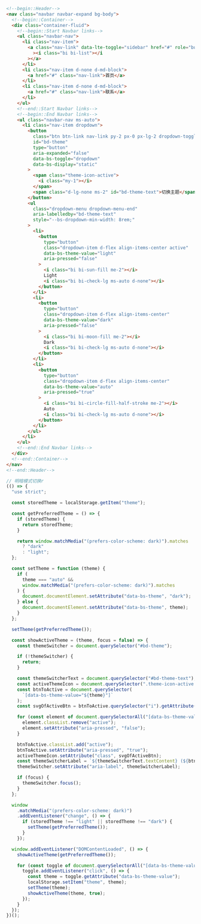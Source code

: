 ```html
<!--begin::Header-->
<nav class="navbar navbar-expand bg-body">
  <!--begin::Container-->
  <div class="container-fluid">
    <!--begin::Start Navbar links-->
    <ul class="navbar-nav">
      <li class="nav-item">
        <a class="nav-link" data-lte-toggle="sidebar" href="#" role="button"
          ><i class="bi bi-list"></i
        ></a>
      </li>
      <li class="nav-item d-none d-md-block">
        <a href="#" class="nav-link">首页</a>
      </li>
      <li class="nav-item d-none d-md-block">
        <a href="#" class="nav-link">联系</a>
      </li>
    </ul>
    <!--end::Start Navbar links-->
    <!--begin::End Navbar links-->
    <ul class="navbar-nav ms-auto">
      <li class="nav-item dropdown">
        <button
          class="btn btn-link nav-link py-2 px-0 px-lg-2 dropdown-toggle d-flex align-items-center"
          id="bd-theme"
          type="button"
          aria-expanded="false"
          data-bs-toggle="dropdown"
          data-bs-display="static"
        >
          <span class="theme-icon-active">
            <i class="my-1"></i>
          </span>
          <span class="d-lg-none ms-2" id="bd-theme-text">切换主题</span>
        </button>
        <ul
          class="dropdown-menu dropdown-menu-end"
          aria-labelledby="bd-theme-text"
          style="--bs-dropdown-min-width: 8rem;"
        >
          <li>
            <button
              type="button"
              class="dropdown-item d-flex align-items-center active"
              data-bs-theme-value="light"
              aria-pressed="false"
            >
              <i class="bi bi-sun-fill me-2"></i>
              Light
              <i class="bi bi-check-lg ms-auto d-none"></i>
            </button>
          </li>
          <li>
            <button
              type="button"
              class="dropdown-item d-flex align-items-center"
              data-bs-theme-value="dark"
              aria-pressed="false"
            >
              <i class="bi bi-moon-fill me-2"></i>
              Dark
              <i class="bi bi-check-lg ms-auto d-none"></i>
            </button>
          </li>
          <li>
            <button
              type="button"
              class="dropdown-item d-flex align-items-center"
              data-bs-theme-value="auto"
              aria-pressed="true"
            >
              <i class="bi bi-circle-fill-half-stroke me-2"></i>
              Auto
              <i class="bi bi-check-lg ms-auto d-none"></i>
            </button>
          </li>
        </ul>
      </li>
    </ul>
    <!--end::End Navbar links-->
  </div>
  <!--end::Container-->
</nav>
<!--end::Header-->
```

```js
// 明暗模式切换r
(() => {
  "use strict";

  const storedTheme = localStorage.getItem("theme");

  const getPreferredTheme = () => {
    if (storedTheme) {
      return storedTheme;
    }

    return window.matchMedia("(prefers-color-scheme: dark)").matches
      ? "dark"
      : "light";
  };

  const setTheme = function (theme) {
    if (
      theme === "auto" &&
      window.matchMedia("(prefers-color-scheme: dark)").matches
    ) {
      document.documentElement.setAttribute("data-bs-theme", "dark");
    } else {
      document.documentElement.setAttribute("data-bs-theme", theme);
    }
  };

  setTheme(getPreferredTheme());

  const showActiveTheme = (theme, focus = false) => {
    const themeSwitcher = document.querySelector("#bd-theme");

    if (!themeSwitcher) {
      return;
    }

    const themeSwitcherText = document.querySelector("#bd-theme-text");
    const activeThemeIcon = document.querySelector(".theme-icon-active i");
    const btnToActive = document.querySelector(
      `[data-bs-theme-value="${theme}"]`
    );
    const svgOfActiveBtn = btnToActive.querySelector("i").getAttribute("class");

    for (const element of document.querySelectorAll("[data-bs-theme-value]")) {
      element.classList.remove("active");
      element.setAttribute("aria-pressed", "false");
    }

    btnToActive.classList.add("active");
    btnToActive.setAttribute("aria-pressed", "true");
    activeThemeIcon.setAttribute("class", svgOfActiveBtn);
    const themeSwitcherLabel = `${themeSwitcherText.textContent} (${btnToActive.dataset.bsThemeValue})`;
    themeSwitcher.setAttribute("aria-label", themeSwitcherLabel);

    if (focus) {
      themeSwitcher.focus();
    }
  };

  window
    .matchMedia("(prefers-color-scheme: dark)")
    .addEventListener("change", () => {
      if (storedTheme !== "light" || storedTheme !== "dark") {
        setTheme(getPreferredTheme());
      }
    });

  window.addEventListener("DOMContentLoaded", () => {
    showActiveTheme(getPreferredTheme());

    for (const toggle of document.querySelectorAll("[data-bs-theme-value]")) {
      toggle.addEventListener("click", () => {
        const theme = toggle.getAttribute("data-bs-theme-value");
        localStorage.setItem("theme", theme);
        setTheme(theme);
        showActiveTheme(theme, true);
      });
    }
  });
})();
```
